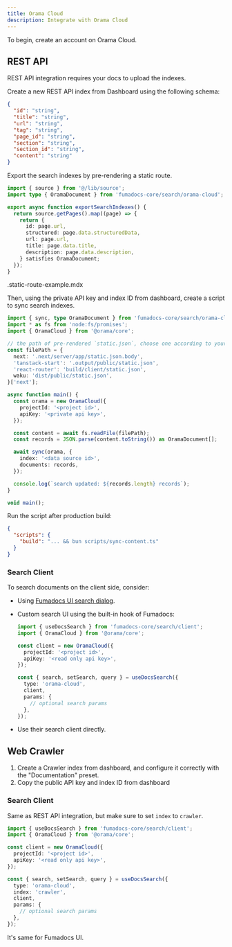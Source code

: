 ```yaml
---
title: Orama Cloud
description: Integrate with Orama Cloud
---
```


To begin, create an account on Orama Cloud.

## REST API

REST API integration requires your docs to upload the indexes.

Create a new REST API index from Dashboard using the following schema:

```json
{
  "id": "string",
  "title": "string",
  "url": "string",
  "tag": "string",
  "page_id": "string",
  "section": "string",
  "section_id": "string",
  "content": "string"
}
```

Export the search indexes by pre-rendering a static route.

```ts title="lib/export-search-indexes.ts"
import { source } from '@/lib/source';
import type { OramaDocument } from 'fumadocs-core/search/orama-cloud';

export async function exportSearchIndexes() {
  return source.getPages().map((page) => {
    return {
      id: page.url,
      structured: page.data.structuredData,
      url: page.url,
      title: page.data.title,
      description: page.data.description,
    } satisfies OramaDocument;
  });
}
```

<include>.static-route-example.mdx</include>

Then, using the private API key and index ID from dashboard, create a script to sync search indexes.

```ts title="scripts/sync-content.ts"
import { sync, type OramaDocument } from 'fumadocs-core/search/orama-cloud';
import * as fs from 'node:fs/promises';
import { OramaCloud } from '@orama/core';

// the path of pre-rendered `static.json`, choose one according to your React framework
const filePath = {
  next: '.next/server/app/static.json.body',
  'tanstack-start': '.output/public/static.json',
  'react-router': 'build/client/static.json',
  waku: 'dist/public/static.json',
}['next'];

async function main() {
  const orama = new OramaCloud({
    projectId: '<project id>',
    apiKey: '<private api key>',
  });

  const content = await fs.readFile(filePath);
  const records = JSON.parse(content.toString()) as OramaDocument[];

  await sync(orama, {
    index: '<data source id>',
    documents: records,
  });

  console.log(`search updated: ${records.length} records`);
}

void main();
```

Run the script after production build:

```json title="package.json"
{
  "scripts": {
    "build": "... && bun scripts/sync-content.ts"
  }
}
```

### Search Client

To search documents on the client side, consider:

- Using [Fumadocs UI search dialog](/docs/ui/search/orama-cloud).
- Custom search UI using the built-in hook of Fumadocs:

  ```ts
  import { useDocsSearch } from 'fumadocs-core/search/client';
  import { OramaCloud } from '@orama/core';

  const client = new OramaCloud({
    projectId: '<project id>',
    apiKey: '<read only api key>',
  });

  const { search, setSearch, query } = useDocsSearch({
    type: 'orama-cloud',
    client,
    params: {
      // optional search params
    },
  });
  ```

- Use their search client directly.

## Web Crawler

1. Create a Crawler index from dashboard, and configure it correctly with the "Documentation" preset.
2. Copy the public API key and index ID from dashboard

### Search Client

Same as REST API integration, but make sure to set `index` to `crawler`.

```ts
import { useDocsSearch } from 'fumadocs-core/search/client';
import { OramaCloud } from '@orama/core';

const client = new OramaCloud({
  projectId: '<project id>',
  apiKey: '<read only api key>',
});

const { search, setSearch, query } = useDocsSearch({
  type: 'orama-cloud',
  index: 'crawler',
  client,
  params: {
    // optional search params
  },
});
```

It's same for Fumadocs UI.
